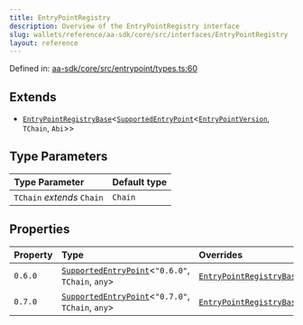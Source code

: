 ```yaml
---
title: EntryPointRegistry
description: Overview of the EntryPointRegistry interface
slug: wallets/reference/aa-sdk/core/src/interfaces/EntryPointRegistry
layout: reference
---
```


Defined in: [aa-sdk/core/src/entrypoint/types.ts:60](https://github.com/alchemyplatform/aa-sdk/blob/49e74eee8606f480b200b4612d00d950da8a8742/aa-sdk/core/src/entrypoint/types.ts#L60)

## Extends

- [`EntryPointRegistryBase`](EntryPointRegistryBase.mdx)\<[`SupportedEntryPoint`](../type-aliases/SupportedEntryPoint.mdx)\<[`EntryPointVersion`](../type-aliases/EntryPointVersion.mdx), `TChain`, `Abi`>>

## Type Parameters

| Type Parameter             | Default type |
| :------------------------- | :----------- |
| `TChain` _extends_ `Chain` | `Chain`      |

## Properties

| Property               | Type                                                                                          | Overrides                                                                                        | Defined in                                                                                                                                                                |
| :--------------------- | :-------------------------------------------------------------------------------------------- | :----------------------------------------------------------------------------------------------- | :------------------------------------------------------------------------------------------------------------------------------------------------------------------------ |
| <a id="060" /> `0.6.0` | [`SupportedEntryPoint`](../type-aliases/SupportedEntryPoint.mdx)\<`"0.6.0"`, `TChain`, `any`> | [`EntryPointRegistryBase`](EntryPointRegistryBase.mdx).[`0.6.0`](EntryPointRegistryBase.mdx#060) | [aa-sdk/core/src/entrypoint/types.ts:64](https://github.com/alchemyplatform/aa-sdk/blob/49e74eee8606f480b200b4612d00d950da8a8742/aa-sdk/core/src/entrypoint/types.ts#L64) |
| <a id="070" /> `0.7.0` | [`SupportedEntryPoint`](../type-aliases/SupportedEntryPoint.mdx)\<`"0.7.0"`, `TChain`, `any`> | [`EntryPointRegistryBase`](EntryPointRegistryBase.mdx).[`0.7.0`](EntryPointRegistryBase.mdx#070) | [aa-sdk/core/src/entrypoint/types.ts:65](https://github.com/alchemyplatform/aa-sdk/blob/49e74eee8606f480b200b4612d00d950da8a8742/aa-sdk/core/src/entrypoint/types.ts#L65) |
